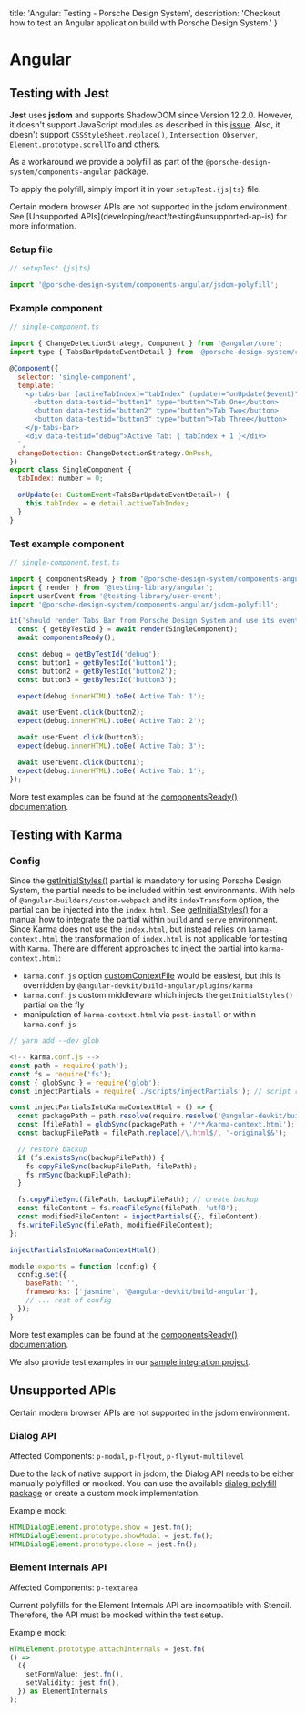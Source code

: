 
  title: 'Angular: Testing - Porsche Design System',
  description: 'Checkout how to test an Angular application build with Porsche Design System.'
}

# Angular

## Testing with Jest

**Jest** uses **jsdom** and supports ShadowDOM since Version 12.2.0.
However, it doesn't support JavaScript modules as described in this
[issue](https://github.com/jsdom/jsdom/issues/2475).
Also, it doesn't support `CSSStyleSheet.replace()`, `Intersection Observer`, `Element.prototype.scrollTo` and others.

As a workaround we provide a polyfill as part of the `@porsche-design-system/components-angular` package.

To apply the polyfill, simply import it in your `setupTest.{js|ts}` file.

<Notification heading="Attention" heading-tag="h2" state="warning">
  Certain modern browser APIs are not supported in the jsdom environment. See [Unsupported APIs](developing/react/testing#unsupported-ap-is) for more information.
</Notification>

### Setup file

```js
// setupTest.{js|ts}

import '@porsche-design-system/components-angular/jsdom-polyfill';
```

### Example component

```js
// single-component.ts

import { ChangeDetectionStrategy, Component } from '@angular/core';
import type { TabsBarUpdateEventDetail } from '@porsche-design-system/components-angular';

@Component({
  selector: 'single-component',
  template: `
    <p-tabs-bar [activeTabIndex]="tabIndex" (update)="onUpdate($event)">
      <button data-testid="button1" type="button">Tab One</button>
      <button data-testid="button2" type="button">Tab Two</button>
      <button data-testid="button3" type="button">Tab Three</button>
    </p-tabs-bar>
    <div data-testid="debug">Active Tab: { tabIndex + 1 }</div>
  `,
  changeDetection: ChangeDetectionStrategy.OnPush,
})
export class SingleComponent {
  tabIndex: number = 0;

  onUpdate(e: CustomEvent<TabsBarUpdateEventDetail>) {
    this.tabIndex = e.detail.activeTabIndex;
  }
}
```

### Test example component

```js
// single-component.test.ts

import { componentsReady } from '@porsche-design-system/components-angular';
import { render } from '@testing-library/angular';
import userEvent from '@testing-library/user-event';
import '@porsche-design-system/components-angular/jsdom-polyfill';

it('should render Tabs Bar from Porsche Design System and use its events', async () => {
  const { getByTestId } = await render(SingleComponent);
  await componentsReady();

  const debug = getByTestId('debug');
  const button1 = getByTestId('button1');
  const button2 = getByTestId('button2');
  const button3 = getByTestId('button3');

  expect(debug.innerHTML).toBe('Active Tab: 1');

  await userEvent.click(button2);
  expect(debug.innerHTML).toBe('Active Tab: 2');

  await userEvent.click(button3);
  expect(debug.innerHTML).toBe('Active Tab: 3');

  await userEvent.click(button1);
  expect(debug.innerHTML).toBe('Active Tab: 1');
});
```

More test examples can be found at the [componentsReady() documentation](developing/components-ready#testing).

## Testing with Karma

### Config

Since the [getInitialStyles()](partials/initial-styles) partial is mandatory for using Porsche Design System, the
partial needs to be included within test environments. With help of `@angular-builders/custom-webpack` and its
`indexTransform` option, the partial can be injected into the `index.html`. See
[getInitialStyles()](partials/initial-styles) for a manual how to integrate the partial within `build` and `serve`
environment.
Since Karma does not use the `index.html`, but instead relies on `karma-context.html` the transformation of `index.html`
is not applicable for testing with `Karma`.
There are different approaches to inject the partial into `karma-context.html`:

- `karma.conf.js` option
[customContextFile](https://karma-runner.github.io/6.4/config/configuration-file.html#customcontextfile) would be
easiest, but this is overridden by `@angular-devkit/build-angular/plugins/karma`
- `karma.conf.js` custom middleware which injects the `getInitialStyles()` partial on the fly
- manipulation of `karma-context.html` via `post-install` or within `karma.conf.js`

```js
// yarn add --dev glob

<!-- karma.conf.js -->
const path = require('path');
const fs = require('fs');
const { globSync } = require('glob');
const injectPartials = require('./scripts/injectPartials'); // script referenced by injectPartials for `build` and `serve`

const injectPartialsIntoKarmaContextHtml = () => {
  const packagePath = path.resolve(require.resolve('@angular-devkit/build-angular'), '..');
  const [filePath] = globSync(packagePath + '/**/karma-context.html');
  const backupFilePath = filePath.replace(/\.html$/, '-original$&');

  // restore backup
  if (fs.existsSync(backupFilePath)) {
    fs.copyFileSync(backupFilePath, filePath);
    fs.rmSync(backupFilePath);
  }

  fs.copyFileSync(filePath, backupFilePath); // create backup
  const fileContent = fs.readFileSync(filePath, 'utf8');
  const modifiedFileContent = injectPartials({}, fileContent);
  fs.writeFileSync(filePath, modifiedFileContent);
};

injectPartialsIntoKarmaContextHtml();

module.exports = function (config) {
  config.set({
    basePath: '',
    frameworks: ['jasmine', '@angular-devkit/build-angular'],
    // ... rest of config
  });
}
```

More test examples can be found at the [componentsReady() documentation](developing/components-ready#testing).

We also provide test examples in our
[sample integration project](https://github.com/porsche-design-system/sample-integration-angular/tree/master/src/app/pages).

## Unsupported APIs

Certain modern browser APIs are not supported in the jsdom environment.

### Dialog API

Affected Components: `p-modal`, `p-flyout`, `p-flyout-multilevel`

Due to the lack of native support in jsdom, the Dialog API needs to be either manually polyfilled or mocked. You can use
the available [dialog-polyfill package](https://npmjs.com/package/dialog-polyfill) or create a custom mock
implementation.

Example mock:

```js
HTMLDialogElement.prototype.show = jest.fn();
HTMLDialogElement.prototype.showModal = jest.fn();
HTMLDialogElement.prototype.close = jest.fn();
```

### Element Internals API

Affected Components: `p-textarea`

Current polyfills for the Element Internals API are incompatible with Stencil. Therefore, the API must be mocked within
the test setup.

Example mock:

```ts
HTMLElement.prototype.attachInternals = jest.fn(
() =>
  ({
    setFormValue: jest.fn(),
    setValidity: jest.fn(),
  }) as ElementInternals
);
```
